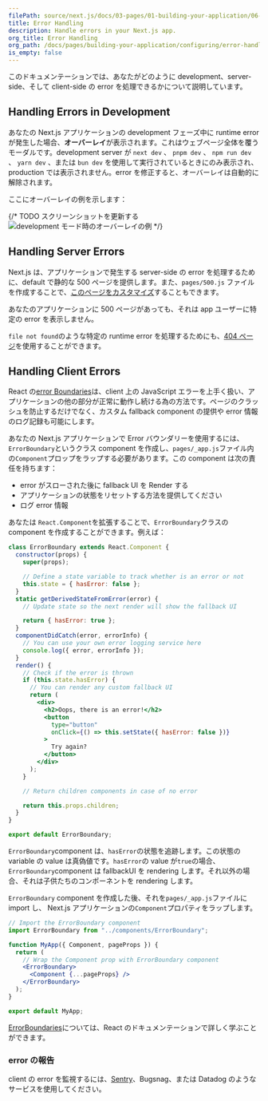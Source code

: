 ```yaml
---
filePath: source/next.js/docs/03-pages/01-building-your-application/06-configuring/12-error-handling.mdx
title: Error Handling
description: Handle errors in your Next.js app.
org_title: Error Handling
org_path: /docs/pages/building-your-application/configuring/error-handling
is_empty: false
---
```


このドキュメンテーションでは、あなたがどのように development、server-side、そして client-side の error を処理できるかについて説明しています。

## Handling Errors in Development

あなたの Next.js アプリケーションの development フェーズ中に runtime error が発生した場合、**オーバーレイ**が表示されます。これはウェブページ全体を覆うモーダルです。development server が `next dev` 、 `pnpm dev` 、 `npm run dev` 、 `yarn dev` 、または `bun dev` を使用して実行されているときにのみ表示され、production では表示されません。error を修正すると、オーバーレイは自動的に解除されます。

ここにオーバーレイの例を示します：

{/* TODO スクリーンショットを更新する ![development モード時のオーバーレイの例](https://assets.vercel.com/image/upload/v1645118290/docs-assets/static/docs/error-handling/overlay.png) */}

## Handling Server Errors

Next.js は、アプリケーションで発生する server-side の error を処理するために、default で静的な 500 ページを提供します。また、`pages/500.js` ファイルを作成することで、[このページをカスタマイズ](/ja/javascript/next.js/v14/03-pages/01-building-your-application/01-routing/08-custom-error#customizing-the-500-page)することもできます。

あなたのアプリケーションに 500 ページがあっても、それは app ユーザーに特定の error を表示しません。

`file not found`のような特定の runtime error を処理するためにも、[404 ページ](/ja/javascript/next.js/v14/03-pages/01-building-your-application/01-routing/08-custom-error#404-page)を使用することができます。

## Handling Client Errors

React の[error Boundaries](https://react.dev/reference/react/Component#catching-rendering-errors-with-an-error-boundary)は、client 上の JavaScript エラーを上手く扱い、アプリケーションの他の部分が正常に動作し続ける為の方法です。ページのクラッシュを防止するだけでなく、カスタム fallback component の提供や error 情報のログ記録も可能にします。

あなたの Next.js アプリケーションで Error バウンダリーを使用するには、`ErrorBoundary`というクラス component を作成し、`pages/_app.js`ファイル内の`Component`プロップをラップする必要があります。この component は次の責任を持ちます：

- error がスローされた後に fallback UI を Render する
- アプリケーションの状態をリセットする方法を提供してください
- ログ error 情報

あなたは `React.Component`を拡張することで、`ErrorBoundary`クラスの component を作成することができます。例えば：

```jsx
class ErrorBoundary extends React.Component {
  constructor(props) {
    super(props);

    // Define a state variable to track whether is an error or not
    this.state = { hasError: false };
  }
  static getDerivedStateFromError(error) {
    // Update state so the next render will show the fallback UI

    return { hasError: true };
  }
  componentDidCatch(error, errorInfo) {
    // You can use your own error logging service here
    console.log({ error, errorInfo });
  }
  render() {
    // Check if the error is thrown
    if (this.state.hasError) {
      // You can render any custom fallback UI
      return (
        <div>
          <h2>Oops, there is an error!</h2>
          <button
            type="button"
            onClick={() => this.setState({ hasError: false })}
          >
            Try again?
          </button>
        </div>
      );
    }

    // Return children components in case of no error

    return this.props.children;
  }
}

export default ErrorBoundary;
```

`ErrorBoundary`component は、`hasError`の状態を追跡します。この状態の variable の value は真偽値です。`hasError`の value が`true`の場合、`ErrorBoundary`component は fallbackUI を rendering します。それ以外の場合、それは子供たちのコンポーネントを rendering します。

`ErrorBoundary` component を作成した後、それを`pages/_app.js`ファイルに import し、 Next.js アプリケーションの`Component`プロパティをラップします。

```jsx
// Import the ErrorBoundary component
import ErrorBoundary from "../components/ErrorBoundary";

function MyApp({ Component, pageProps }) {
  return (
    // Wrap the Component prop with ErrorBoundary component
    <ErrorBoundary>
      <Component {...pageProps} />
    </ErrorBoundary>
  );
}

export default MyApp;
```

[ErrorBoundaries](https://react.dev/reference/react/Component#catching-rendering-errors-with-an-error-boundary)については、React のドキュメンテーションで詳しく学ぶことができます。

### error の報告

client の error を監視するには、[Sentry](https://github.com/vercel/next.js/tree/canary/examples/with-sentry)、Bugsnag、または Datadog のようなサービスを使用してください。
